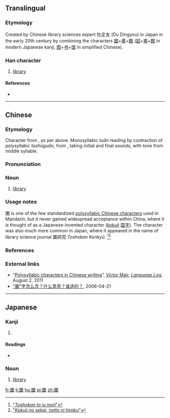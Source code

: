 ==Translingual==

===Etymology===
Created by Chinese library sciences expert 杜定友 (Du Dingyou) in Japan in the early 20th century by combining the characters [[圖]]+[[書]]+[[館]] ([[図]]+[[書]]+[[館]] in modern Japanese kanji, [[图]]+[[书]]+[[馆]] in simplified Chinese).

===Han character===
{{Han char|rn=31|rad=囗|as=10|sn=13|four=|canj=田中土日 (WLGA)|ids=⿴[[囗]][[書]]}}

# [[library]]

====References====
* {{Han ref|kx=0220.151|dkj=04829|dj=0452.070|hdz=10724.111|uh=5715|ud=22293}}

----

==Chinese==

===Etymology===
Character from {{etyl|ja|cmn}}, as per above. Monosyllabic ''tuān'' reading by contraction of polysyllabic ''túshūguǎn,'' from {{term|圖書館|lang=cmn}}, taking initial and final sounds, with tone from middle syllable.

===Pronunciation===
{{zh-pron
|m=tuān,túshūguǎn
|c=syu1
}}

===Noun===

# {{context|obscure|lang=cmn}} [[library]]

===Usage notes===
圕 is one of the few standardized [[w:polysyllabic Chinese character|polysyllabic Chinese characters]] used in Mandarin, but it never gained widespread acceptance within China, where it is thought of as a Japanese-invented character (''[[kokuji]]'' [[国字]]). The character was also much more common in Japan, where it appeared in the name of library science journal 圕研究 ''Toshokan Kenkyū''. <ref>[http://hp.vector.co.jp/authors/VA000964/html/tosho.htm "''Toshokan to iu moji''"]</ref><ref>[http://http://ksbookshelf.com/nozomu-oohara/Nikkei.htm "''Kokuji no sekai, netto ni hiraku''"]</ref>

===References===
<references/>

===External links===
* “[http://languagelog.ldc.upenn.edu/nll/?p=3330 Polysyllabic characters in Chinese writing]”, [http://languagelog.ldc.upenn.edu/nll/?author=13 Victor Mair], ''[http://languagelog.ldc.upenn.edu/nll/ Language Log],'' August 2, 2011
* [http://www.singtaonet.com/culture/splend/t20060421_196261.html “圕”字怎么念？什么意思？谁造的？], 2006-04-21

----

==Japanese==

===Kanji===
{{ja-kanji|grade=|rs=囗10}}

# {{defn|lang=ja|sort=囗10}}

====Readings====
* {{ja-readings|on=[[としょかん]] (toshokan), [[しょ]] (sho)|kun=}}

===Noun===
{{ja-noun|としょかん}}

# [[library]]

[[fr:圕]]
[[li:圕]]
[[hu:圕]]
[[pl:圕]]
[[zh:圕]]
